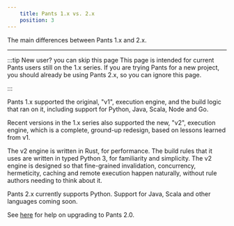 ```yaml
---
    title: Pants 1.x vs. 2.x
    position: 3
---
```


The main differences between Pants 1.x and 2.x.

---


:::tip New user? you can skip this page
This page is intended for current Pants users still on the 1.x series. If you are trying Pants for a new project, you should already be using Pants 2.x, so you can ignore this page.

:::

Pants 1.x supported the original, "v1", execution engine, and the build logic that ran on it, including support for Python, Java, Scala, Node and Go.  

Recent versions in the 1.x series also supported the new, "v2", execution engine, which is a complete, ground-up redesign, based on lessons learned from v1.

The v2 engine is written in Rust, for performance. The build rules that it uses are written in typed Python 3, for familiarity and simplicity. The v2 engine is designed so that fine-grained invalidation, concurrency, hermeticity, caching and remote execution happen naturally, without rule authors needing to think about it.

Pants 2.x currently supports Python. Support for Java, Scala and other languages coming soon.

See [here](./how-to-upgrade.mdx) for help on upgrading to Pants 2.0.